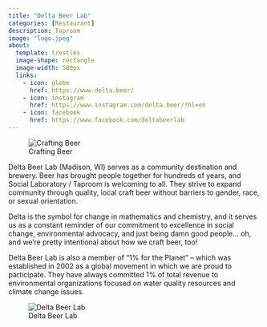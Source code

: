 ```yaml
---
title: "Delta Beer Lab"
categories: [Restaurant]
description: Taproom
image: "logo.jpeg"
about:
  template: trestles
  image-shape: rectangle
  image-width: 500px
  links:
    - icon: globe
      href: https://www.delta.beer/
    - icon: instagram
      href: https://www.instagram.com/delta.beer/?hl=en
    - icon: facebook
      href: https://www.facebook.com/deltabeerlab
---
```


![Crafting Beer](Taproom.jpg)


Delta Beer Lab (Madison, WI) serves as a community destination and brewery. 
Beer has brought people together for hundreds of years, and Social Laboratory / Taproom is welcoming to all. 
They strive to expand community through quality, local craft beer without barriers to gender, race, or sexual orientation.

Delta is the symbol for change in mathematics and chemistry, and it serves us as a constant reminder of our commitment to excellence in social change,
environmental advocacy, and just being damn good people… oh, and we’re pretty intentional about how we craft beer, too!

Delta Beer Lab is also a member of “1% for the Planet” – which was established in 2002 as a global movement in which we are proud to participate.
They have always committed 1% of total revenue to environmental organizations focused on water quality resources and climate change issues.   

![Delta Beer Lab](Taproom2.jpg)